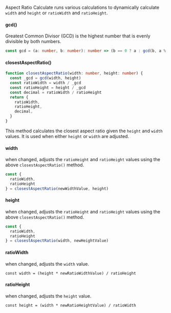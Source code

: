 Aspect Ratio Calculate runs various calculations to dynamically
calculate `width` and `height` or `ratioWidth` and `ratioHeight`.

#### gcd()
Greatest Common Divisor (GCD) is the highest number that is evenly
divisible by both numbers.
```ts
const gcd = (a: number, b: number): number => (b == 0 ? a : gcd(b, a % b))
```

#### closestAspectRatio()
```ts
function closestAspectRatio(width: number, height: number) {
  const _gcd = gcd(width, height)
  const ratioWidth = width / _gcd
  const ratioHeight = height / _gcd
  const decimal = ratioWidth / ratioHeight
  return {
    ratioWidth,
    ratioHeight,
    decimal,
  }
}
```
This method calculates the closest aspect ratio given the
`height` and `width` values. It is used when
either `height` or `width` are adjusted.

#### width
when changed, adjusts the `ratioHeight` and
`ratioHeight` values using the above
`closestAspectRatio()` method.

```ts
const { 
  ratioWidth,
  ratioHeight
} = closestAspectRatio(newWidthValue, height)
```

#### height
when changed, adjusts the `ratioHeight` and
`ratioHeight` values using the above
`closestAspectRatio()` method.
```ts
const { 
  ratioWidth,
  ratioHeight
} = closestAspectRatio(width, newHeightValue)
```

#### ratioWidth
when changed, adjusts the `width` value.
  
`const width = (height * newRatioWidthValue) / ratioHeight`

#### ratioHeight
when changed, adjusts the `height` value.

`const height = (width * newRatioHeightValue) / ratioWidth`